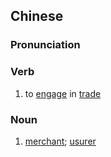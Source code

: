 {{also|货殖}}
==Chinese==
{{zh-forms|s=货殖}}

===Pronunciation===
{{zh-pron
|m=huòzhí
|cat=v,n
}}

===Verb===
{{zh-verb}}

# {{lb|zh|archaic}} to [[engage]] in [[trade]]

===Noun===
{{zh-noun}}

# {{lb|zh|archaic}} [[merchant]]; [[usurer]]